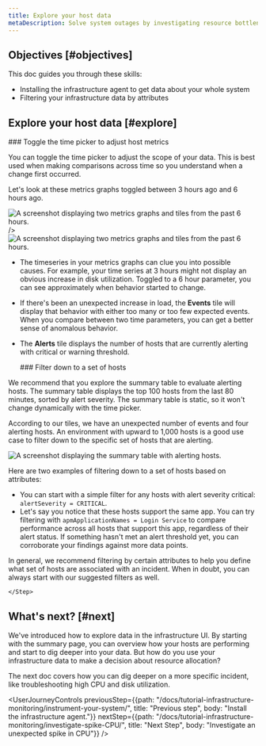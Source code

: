 ```yaml
---
title: Explore your host data
metaDescription: Solve system outages by investigating resource bottlenecks across your system infrastructure. 
---
```







## Objectives [#objectives]

This doc guides you through these skills:

* Installing the infrastructure agent to get data about your whole system
* Filtering your infrastructure data by attributes

## Explore your host data [#explore]

<Steps>
    <Step>
    ### Toggle the time picker to adjust host metrics

You can toggle the time picker to adjust the scope of your data. This is best used when making comparisons across time so you understand when a change first occurred. 

Let's look at these metrics graphs toggled between 3 hours ago and 6 hours ago.

<SideBySide>
    <Side>
<img
    title="Tiles and graphs set to a 3 hour time parameter"
    alt="A screenshot displaying two metrics graphs and tiles from the past 6 hours."
    src={metrics1}

/>    </Side>
    <Side>
<img
    title="Tiles and graphs set to a 6 hour time parameter"
    alt="A screenshot displaying two metrics graphs and tiles from the past 6 hours."
    src={metrics2}
/>    
</Side>
</SideBySide>

* The timeseries in your metrics graphs can clue you into possible causes. For example, your time series at 3 hours might not display an obvious increase in disk utilization. Toggled to a 6 hour parameter, you can see approximately when behavior started to change.
* If there's been an unexpected increase in load, the **Events** tile will display that behavior with either too many or too few expected events. When you compare between two time parameters, you can get a better sense of anomalous behavior.   
* The **Alerts** tile displays the number of hosts that are currently alerting with critical or warning threshold.

    </Step>
    <Step>
        ### Filter down to a set of hosts

We recommend that you explore the summary table to evaluate alerting hosts. The summary table displays the top 100 hosts from the last 80 minutes, sorted by alert severity. The summary table is static, so it won't change dynamically with the time picker.

According to our tiles, we have an unexpected number of events and four alerting hosts. An environment with upward to 1,000 hosts is a good use case to filter down to the specific set of hosts that are alerting.

<img
    title="Summary table displaying four alerting hosts and one warning host"
    alt="A screenshot displaying the summary table with alerting hosts."
    src={summaryTableAlerting}
/>  

Here are two examples of filtering down to a set of hosts based on attributes:  

* You can start with a simple filter for any hosts with alert severity critical: `alertSeverity = CRITICAL`. 
* Let's say you notice that these hosts support the same app. You can try filtering with `apmApplicationNames = Login Service` to compare performance across all hosts that support this app, regardless of their alert status. If something hasn't met an alert threshold yet, you can corroborate your findings against more data points. 

In general, we recommend filtering by certain attributes to help you define what set of hosts are associated with an incident. When in doubt, you can always start with our suggested filters as well. 

    </Step>
</Steps>

## What's next? [#next]

We've introduced how to explore data in the infrastructure UI. By starting with the summary page, you can overview how your hosts are performing and start to dig deeper into your data. But how do you use your infrastructure data to make a decision about resource allocation? 

The next doc covers how you can dig deeper on a more specific incident, like troubleshooting high CPU and disk utilization. 

<UserJourneyControls
    previousStep={{path: "/docs/tutorial-infrastructure-monitoring/instrument-your-system/", title: "Previous step", body: "Install the infrastructure agent."}}
    nextStep={{path: "/docs/tutorial-infrastructure-monitoring/investigate-spike-CPU/", title: "Next Step", body: "Investigate an unexpected spike in CPU"}}
/>
